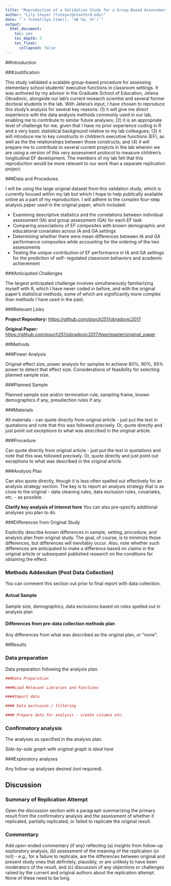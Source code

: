 ```yaml
---
title: "Reproduction of a Validation Study for a Group-Based Assessment of Children's Executive Functions (2017, Journal of Applied Developmental Psychology)"
author: "Lily Steyer (lsteyer@stanford.edu)"
date: "`r format(Sys.time(), '%B %d, %Y')`"
output:
  html_document:
    toc: yes
    toc_depth: 3
    toc_float:
      collapsed: false
---
```


##Introduction

###Justification

This study validated a scalable group-based procedure for assessing elementary school students' executive functions in classroom settings. It was authored by my advisor in the Graduate School of Education, Jelena Obradovic, alongside our lab's current research scientist and several former doctoral students in the lab. With Jelena's input, I have chosen to reproduce this study's analysis for several key reasons: (1) it will give me direct experience with the data analysis methods commonly used in our lab, enabling me to contribute to similar future analyses; (2) it is an appropriate level of challenge for me, given that I have no prior experience coding in R and a very basic statistical background relative to my lab colleagues; (3) it will introduce me to key constructs in children's executive functions (EF), as well as the the relationships between those constructs; and (4) it will prepare me to contribute to several current projects in the lab wherein we are using a version of this very assessment protocol to measure children's longitudinal EF development. The members of my lab felt that this reproduction would be more relevant to our work than a separate replication project. 

###Data and Procedures

I will be using the large original dataset from this validation study, which is currently housed within my lab but which I hope to help publically available online as a part of my reproduction. I will adhere to the complex four-step analysis paper used in the original paper, which included:

* Examining descriptive statistics and the correlations between individual assessment (IA) and group assessment (GA) for each EF task
* Comparing associations of EF composites with known demographic and educational covariates across IA and GA settings
* Determining whether there were mean differences between IA and GA performance composites while accounting for the ordering of the two assessments  
* Testing the unique contribution of EF performance in IA and GA settings for the prediction of self- regulated classroom behaviors and academic achievement

###Anticipated Challenges

The largest anticipated challenge involves simultaneously familiarizing myself with R, which I have never coded in before, and with the original paper's statistical methods, some of which are significantly more complex than methods I have used in the past. 

###Relevant Links

**Project Repository:** [https://github.com/psych251/obradovic2017](https://github.com/psych251/obradovic2017)

**Original Paper:** [https://github.com/psych251/obradovic2017/tree/master/original_paper](https://github.com/psych251/obradovic2017/tree/master/original_paper) 

##Methods

###Power Analysis

Original effect size, power analysis for samples to achieve 80%, 90%, 95% power to detect that effect size.  Considerations of feasibility for selecting planned sample size.

###Planned Sample

Planned sample size and/or termination rule, sampling frame, known demographics if any, preselection rules if any.

###Materials

All materials - can quote directly from original article - just put the text in quotations and note that this was followed precisely.  Or, quote directly and just point out exceptions to what was described in the original article.

###Procedure	

Can quote directly from original article - just put the text in quotations and note that this was followed precisely.  Or, quote directly and just point out exceptions to what was described in the original article.

###Analysis Plan

Can also quote directly, though it is less often spelled out effectively for an analysis strategy section.  The key is to report an analysis strategy that is as close to the original - data cleaning rules, data exclusion rules, covariates, etc. - as possible.  

**Clarify key analysis of interest here**  You can also pre-specify additional analyses you plan to do.

###Differences from Original Study

Explicitly describe known differences in sample, setting, procedure, and analysis plan from original study.  The goal, of course, is to minimize those differences, but differences will inevitably occur.  Also, note whether such differences are anticipated to make a difference based on claims in the original article or subsequent published research on the conditions for obtaining the effect.

### Methods Addendum (Post Data Collection)

You can comment this section out prior to final report with data collection.

#### Actual Sample
  Sample size, demographics, data exclusions based on rules spelled out in analysis plan

#### Differences from pre-data collection methods plan
  Any differences from what was described as the original plan, or “none”.


##Results


### Data preparation

Data preparation following the analysis plan.
	
```r
###Data Preparation

####Load Relevant Libraries and Functions

####Import data

#### Data exclusion / filtering

#### Prepare data for analysis - create columns etc.
```

### Confirmatory analysis

The analyses as specified in the analysis plan.  

*Side-by-side graph with original graph is ideal here*

###Exploratory analyses

Any follow-up analyses desired (not required).  

## Discussion

### Summary of Replication Attempt

Open the discussion section with a paragraph summarizing the primary result from the confirmatory analysis and the assessment of whether it replicated, partially replicated, or failed to replicate the original result.  

### Commentary

Add open-ended commentary (if any) reflecting (a) insights from follow-up exploratory analysis, (b) assessment of the meaning of the replication (or not) - e.g., for a failure to replicate, are the differences between original and present study ones that definitely, plausibly, or are unlikely to have been moderators of the result, and (c) discussion of any objections or challenges raised by the current and original authors about the replication attempt.  None of these need to be long.
